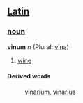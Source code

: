 ==[[Latin]]==
===[[noun]]===
'''vinum''' ''n'' (Plural: [[vina]])

# [[wine]]
====Derived words====
: [[vinarium]], [[vinarius]]